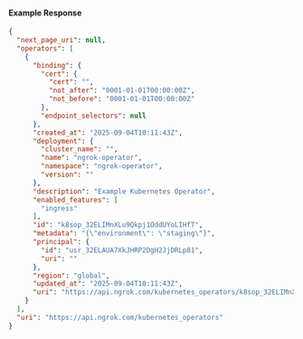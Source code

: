
#### Example Response

```json
{
  "next_page_uri": null,
  "operators": [
    {
      "binding": {
        "cert": {
          "cert": "",
          "not_after": "0001-01-01T00:00:00Z",
          "not_before": "0001-01-01T00:00:00Z"
        },
        "endpoint_selectors": null
      },
      "created_at": "2025-09-04T10:11:43Z",
      "deployment": {
        "cluster_name": "",
        "name": "ngrok-operator",
        "namespace": "ngrok-operator",
        "version": ""
      },
      "description": "Example Kubernetes Operator",
      "enabled_features": [
        "ingress"
      ],
      "id": "k8sop_32ELIMnXLu9Qkpj1OddUYoLIHfT",
      "metadata": "{\"environment\": \"staging\"}",
      "principal": {
        "id": "usr_32ELAUA7XkJHRP2DgH2JjDRLp81",
        "uri": ""
      },
      "region": "global",
      "updated_at": "2025-09-04T10:11:43Z",
      "uri": "https://api.ngrok.com/kubernetes_operators/k8sop_32ELIMnXLu9Qkpj1OddUYoLIHfT"
    }
  ],
  "uri": "https://api.ngrok.com/kubernetes_operators"
}
```
